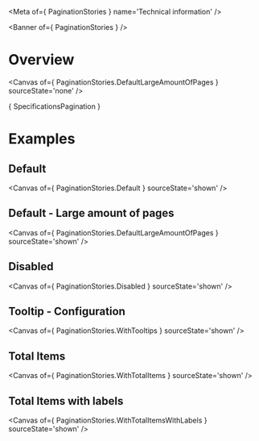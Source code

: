 
<Meta of={ PaginationStories } name='Technical information' />

<Banner of={ PaginationStories } />

# Overview

<Canvas of={ PaginationStories.DefaultLargeAmountOfPages } sourceState='none' />

<Markdown>{ SpecificationsPagination }</Markdown>

# Examples

## Default
<Canvas of={ PaginationStories.Default } sourceState='shown' />

## Default - Large amount of pages
<Canvas of={ PaginationStories.DefaultLargeAmountOfPages } sourceState='shown' />

## Disabled
<Canvas of={ PaginationStories.Disabled } sourceState='shown' />

## Tooltip - Configuration
<Canvas of={ PaginationStories.WithTooltips } sourceState='shown' />

## Total Items
<Canvas of={ PaginationStories.WithTotalItems } sourceState='shown' />

## Total Items with labels
<Canvas of={ PaginationStories.WithTotalItemsWithLabels } sourceState='shown' />
